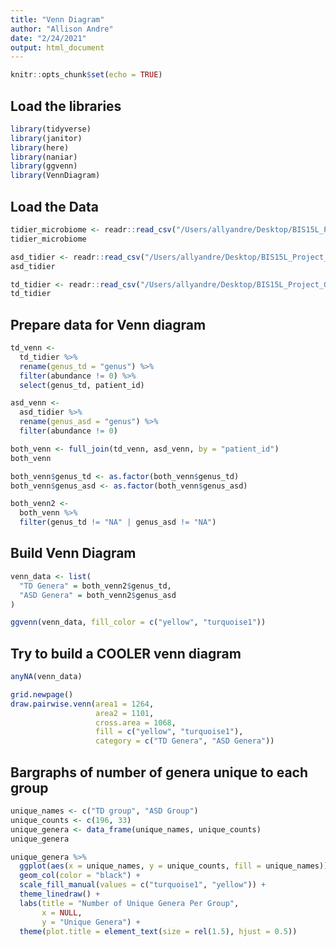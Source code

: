 ```yaml
---
title: "Venn Diagram"
author: "Allison Andre"
date: "2/24/2021"
output: html_document
---
```


```r
knitr::opts_chunk$set(echo = TRUE)
```

## Load the libraries
```r
library(tidyverse)
library(janitor)
library(here)
library(naniar)
library(ggvenn)
library(VennDiagram)
``` 

## Load the Data
```r
tidier_microbiome <- readr::read_csv("/Users/allyandre/Desktop/BIS15L_Project_Group11/tidy_data/tidiermicrobiome.csv")
tidier_microbiome
```
```r
asd_tidier <- readr::read_csv("/Users/allyandre/Desktop/BIS15L_Project_Group11/tidy_data/groups_tidier/asd_group_tidier.csv")
asd_tidier
```

```r
td_tidier <- readr::read_csv("/Users/allyandre/Desktop/BIS15L_Project_Group11/tidy_data/groups_tidier/td_group_tidier.csv")
td_tidier
```

## Prepare data for Venn diagram
```r
td_venn <-
  td_tidier %>% 
  rename(genus_td = "genus") %>% 
  filter(abundance != 0) %>% 
  select(genus_td, patient_id)
```

```r
asd_venn <-
  asd_tidier %>% 
  rename(genus_asd = "genus") %>% 
  filter(abundance != 0)
```

```r
both_venn <- full_join(td_venn, asd_venn, by = "patient_id")
both_venn
```

```r
both_venn$genus_td <- as.factor(both_venn$genus_td)
both_venn$genus_asd <- as.factor(both_venn$genus_asd)
```

```r
both_venn2 <- 
  both_venn %>% 
  filter(genus_td != "NA" | genus_asd != "NA")
```


## Build Venn Diagram

```r
venn_data <- list(
  "TD Genera" = both_venn2$genus_td,
  "ASD Genera" = both_venn2$genus_asd
)
```



```r
ggvenn(venn_data, fill_color = c("yellow", "turquoise1"))
```

## Try to build a COOLER venn diagram

```r
anyNA(venn_data)
```


```r
grid.newpage()
draw.pairwise.venn(area1 = 1264,                      
                   area2 = 1101,
                   cross.area = 1068, 
                   fill = c("yellow", "turquoise1"), 
                   category = c("TD Genera", "ASD Genera"))
```


## Bargraphs of number of genera unique to each group

```r
unique_names <- c("TD group", "ASD Group")
unique_counts <- c(196, 33)
unique_genera <- data_frame(unique_names, unique_counts)
unique_genera
```

```r
unique_genera %>% 
  ggplot(aes(x = unique_names, y = unique_counts, fill = unique_names)) +
  geom_col(color = "black") + 
  scale_fill_manual(values = c("turquoise1", "yellow")) +
  theme_linedraw() +
  labs(title = "Number of Unique Genera Per Group",
       x = NULL,
       y = "Unique Genera") +
  theme(plot.title = element_text(size = rel(1.5), hjust = 0.5)) 
```



